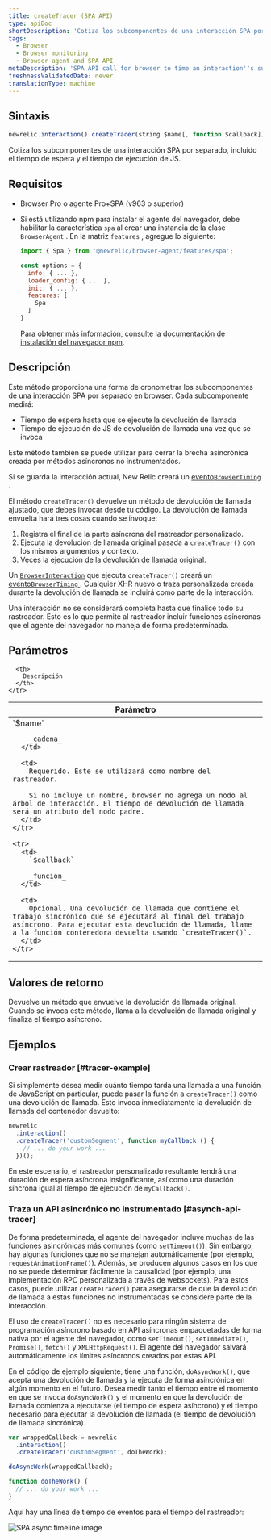 ```yaml
---
title: createTracer (SPA API)
type: apiDoc
shortDescription: 'Cotiza los subcomponentes de una interacción SPA por separado, incluido el tiempo de espera y el tiempo de ejecución de JS.'
tags:
  - Browser
  - Browser monitoring
  - Browser agent and SPA API
metaDescription: 'SPA API call for browser to time an interaction''s sub-components separately, including wait time and JS execution time.'
freshnessValidatedDate: never
translationType: machine
---
```



## Sintaxis

```js
newrelic.interaction().createTracer(string $name[, function $callback])
```

Cotiza los subcomponentes de una interacción SPA por separado, incluido el tiempo de espera y el tiempo de ejecución de JS.

## Requisitos

* Browser Pro o agente Pro+SPA (v963 o superior)

* Si está utilizando npm para instalar el agente del navegador, debe habilitar la característica `spa` al crear una instancia de la clase `BrowserAgent` . En la matriz `features` , agregue lo siguiente:

  ```js
  import { Spa } from '@newrelic/browser-agent/features/spa';

  const options = {
    info: { ... },
    loader_config: { ... },
    init: { ... },
    features: [
      Spa
    ]
  }
  ```

  Para obtener más información, consulte la [documentación de instalación del navegador npm](https://www.npmjs.com/package/@newrelic/browser-agent#new-relic-browser-agent).

## Descripción

Este método proporciona una forma de cronometrar los subcomponentes de una interacción SPA por separado en browser. Cada subcomponente medirá:

* Tiempo de espera hasta que se ejecute la devolución de llamada
* Tiempo de ejecución de JS de devolución de llamada una vez que se invoca

Este método también se puede utilizar para cerrar la brecha asincrónica creada por métodos asíncronos no instrumentados.

Si se guarda la interacción actual, New Relic creará un [evento`BrowserTiming` ](/docs/insights/explore-data/attributes/browser-default-attributes-insights#browsertiming-attributes).

El método `createTracer()` devuelve un método de devolución de llamada ajustado, que debes invocar desde tu código. La devolución de llamada envuelta hará tres cosas cuando se invoque:

1. Registra el final de la parte asíncrona del rastreador personalizado.
2. Ejecuta la devolución de llamada original pasada a `createTracer()` con los mismos argumentos y contexto.
3. Veces la ejecución de la devolución de llamada original.

Un [`BrowserInteraction`](/docs/insights/explore-data/attributes/browser-default-attributes-insights#browserinteraction-attributes) que ejecuta `createTracer()` creará un [evento`BrowserTiming` ](/docs/insights/explore-data/attributes/browser-default-attributes-insights#browsertiming-attributes). Cualquier XHR nuevo o traza personalizada creada durante la devolución de llamada se incluirá como parte de la interacción.

Una interacción no se considerará completa hasta que finalice todo su rastreador. Esto es lo que permite al rastreador incluir funciones asíncronas que el agente del navegador no maneja de forma predeterminada.

## Parámetros

<table>
  <thead>
    <tr>
      <th width="25%">
        Parámetro
      </th>

      <th>
        Descripción
      </th>
    </tr>
  </thead>

  <tbody>
    <tr>
      <td>
        `$name`

        _cadena_
      </td>

      <td>
        Requerido. Este se utilizará como nombre del rastreador.

        Si no incluye un nombre, browser no agrega un nodo al árbol de interacción. El tiempo de devolución de llamada será un atributo del nodo padre.
      </td>
    </tr>

    <tr>
      <td>
        `$callback`

        _función_
      </td>

      <td>
        Opcional. Una devolución de llamada que contiene el trabajo sincrónico que se ejecutará al final del trabajo asíncrono. Para ejecutar esta devolución de llamada, llame a la función contenedora devuelta usando `createTracer()`.
      </td>
    </tr>
  </tbody>
</table>

## Valores de retorno

Devuelve un método que envuelve la devolución de llamada original. Cuando se invoca este método, llama a la devolución de llamada original y finaliza el tiempo asíncrono.

## Ejemplos

### Crear rastreador [#tracer-example]

Si simplemente desea medir cuánto tiempo tarda una llamada a una función de JavaScript en particular, puede pasar la función a `createTracer()` como una devolución de llamada. Esto invoca inmediatamente la devolución de llamada del contenedor devuelto:

```js
newrelic
  .interaction()
  .createTracer('customSegment', function myCallback () {
    // ... do your work ...
  })();
```

En este escenario, el rastreador personalizado resultante tendrá una duración de espera asíncrona insignificante, así como una duración síncrona igual al tiempo de ejecución de `myCallback()`.

### Traza un API asincrónico no instrumentado [#asynch-api-tracer]

De forma predeterminada, el agente del navegador incluye muchas de las funciones asincrónicas más comunes (como `setTimeout()`). Sin embargo, hay algunas funciones que no se manejan automáticamente (por ejemplo, `requestAnimationFrame()`). Además, se producen algunos casos en los que no se puede determinar fácilmente la causalidad (por ejemplo, una implementación RPC personalizada a través de websockets). Para estos casos, puede utilizar `createTracer()` para asegurarse de que la devolución de llamada a estas funciones no instrumentadas se considere parte de la interacción.

El uso de `createTracer()` no es necesario para ningún sistema de programación asíncrono basado en API asíncronas empaquetadas de forma nativa por el agente del navegador, como `setTimeout()`, `setImmediate()`, `Promise()`, `fetch()` y `XMLHttpRequest()`. El agente del navegador salvará automáticamente los límites asíncronos creados por estas API.

En el código de ejemplo siguiente, tiene una función, `doAsyncWork()`, que acepta una devolución de llamada y la ejecuta de forma asincrónica en algún momento en el futuro. Desea medir tanto el tiempo entre el momento en que se invoca `doAsyncWork()` y el momento en que la devolución de llamada comienza a ejecutarse (el tiempo de espera asíncrono) y el tiempo necesario para ejecutar la devolución de llamada (el tiempo de devolución de llamada sincrónica).

```js
var wrappedCallback = newrelic
  .interaction()
  .createTracer('customSegment', doTheWork);

doAsyncWork(wrappedCallback);

function doTheWork() {
  // ... do your work ...
}
```

Aquí hay una línea de tiempo de eventos para el tiempo del rastreador:

<img
  title="spa-trace-async-timeline.png"
  alt="SPA async timeline image"
  src="/images/browser_diagram_async-timeline.webp"
/>
